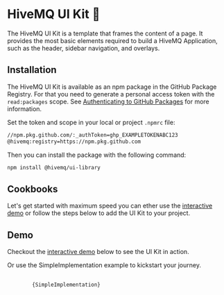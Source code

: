 


<Meta title='Introduction' />

# HiveMQ UI Kit 🐚

The HiveMQ UI Kit is a template that frames the content of a page.
It provides the most basic elements required to build a HiveMQ Application,
such as the header, sidebar navigation, and overlays.

## Installation

The HiveMQ UI Kit is available as an npm package in the GitHub Package Registry.
For that you need to generate a personal access token with the `read:packages` scope.
See [Authenticating to GitHub Packages](https://docs.github.com/en/packages/working-with-a-github-packages-registry/working-with-the-npm-registry#authenticating-to-github-packages) for more information.

Set the token and scope in your local or project `.npmrc` file:

```bash
//npm.pkg.github.com/:_authToken=ghp_EXAMPLETOKENABC123
@hivemq:registry=https://npm.pkg.github.com
```

Then you can install the package with the following command:

```bash
npm install @hivemq/ui-library
```

## Cookbooks

Let's get started with maximum speed you can ether use the [interactive demo](/?path=/story/demo-interactive--primary)
or follow the steps below to add the UI Kit to your project.

## Demo

Checkout the [interactive demo](/?path=/story/demo-interactive--primary) below to see the UI Kit in action.

<Canvas of={DemoStories.Primary} layout='fullscreen' />

Or use the SimpleImplementation example to kickstart your journey.

<pre>
    <code class="language-tsx">
        {SimpleImplementation}
    </code>
</pre>


